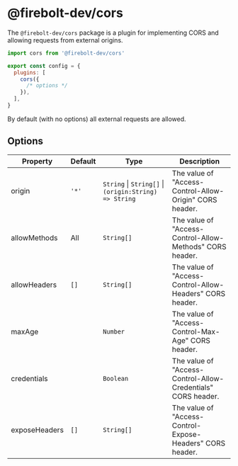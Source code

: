 <Meta
  title='Package: @firebolt-dev/cors'
  description='A Firebolt plugin for implementing CORS.'
/>

# @firebolt-dev/cors

The `@firebolt-dev/cors` package is a plugin for implementing CORS and allowing requests from external origins.

```jsx title='firebolt.config.js' lineNumbers
import cors from '@firebolt-dev/cors'

export const config = {
  plugins: [
    cors({
      /* options */
    }),
  ],
}
```

By default (with no options) all external requests are allowed.

## Options

| Property      | Default | Type                                                  | Description                                                  |
| ------------- | ------- | ----------------------------------------------------- | ------------------------------------------------------------ |
| origin        | `'*'`   | `String` \| `String[]` \| `(origin:String) => String` | The value of "Access-Control-Allow-Origin" CORS header.      |
| allowMethods  | All     | `String[]`                                            | The value of "Access-Control-Allow-Methods" CORS header.     |
| allowHeaders  | `[]`    | `String[]`                                            | The value of "Access-Control-Allow-Headers" CORS header.     |
| maxAge        |         | `Number`                                              | The value of "Access-Control-Max-Age" CORS header.           |
| credentials   |         | `Boolean`                                             | The value of "Access-Control-Allow-Credentials" CORS header. |
| exposeHeaders | `[]`    | `String[]`                                            | The value of "Access-Control-Expose-Headers" CORS header.    |
